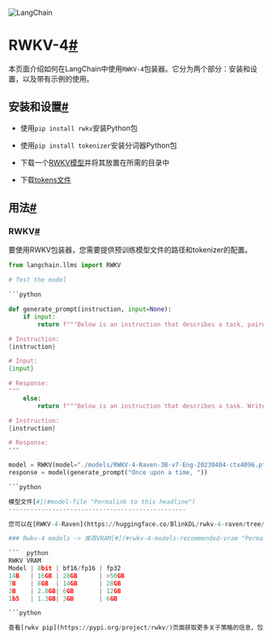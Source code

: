 

<Head>
  <script>
    {
      `(function() {
         var _hmt = _hmt || [];
(function() {
  var hm = document.createElement("script");
  hm.src = "https://hm.baidu.com/hm.js?e60fb290e204e04c5cb6f79b0ac1e697";
  var s = document.getElementsByTagName("script")[0]; 
  s.parentNode.insertBefore(hm, s);
})();
       })();`
    }
  </script>
</Head>

![LangChain](https://pica.zhimg.com/50/v2-56e8bbb52aa271012541c1fe1ceb11a2_r.gif)





RWKV-4[#](#rwkv-4 "永久链接到该标题")
=============================

本页面介绍如何在LangChain中使用`RWKV-4`包装器。它分为两个部分：安装和设置，以及带有示例的使用。

安装和设置[#](#installation-and-setup "永久链接到该标题")
--------------------------------------------

* 使用`pip install rwkv`安装Python包

* 使用`pip install tokenizer`安装分词器Python包

* 下载一个[RWKV模型](https://huggingface.co/BlinkDL/rwkv-4-raven/tree/main)并将其放置在所需的目录中

* 下载[tokens文件](https://raw.githubusercontent.com/BlinkDL/ChatRWKV/main/20B_tokenizer.json)

用法[#](#usage "Permalink to this headline")
------------------------------------------

### RWKV[#](#rwkv "Permalink to this headline")

要使用RWKV包装器，您需要提供预训练模型文件的路径和tokenizer的配置。

```python
from langchain.llms import RWKV

# Test the model

```python

def generate_prompt(instruction, input=None):
    if input:
        return f"""Below is an instruction that describes a task, paired with an input that provides further context. Write a response that appropriately completes the request.

# Instruction:
{instruction}

# Input:
{input}

# Response:
"""
    else:
        return f"""Below is an instruction that describes a task. Write a response that appropriately completes the request.

# Instruction:
{instruction}

# Response:
"""

model = RWKV(model="./models/RWKV-4-Raven-3B-v7-Eng-20230404-ctx4096.pth", strategy="cpu fp32", tokens_path="./rwkv/20B_tokenizer.json")
response = model(generate_prompt("Once upon a time, "))

```python

模型文件[#](#model-file "Permalink to this headline")
-------------------------------------------------

您可以在[RWKV-4-Raven](https://huggingface.co/BlinkDL/rwkv-4-raven/tree/main)存储库中找到模型文件下载链接。

### Rwkv-4 models -> 推荐VRAM[#](#rwkv-4-models-recommended-vram "Permalink to this headline")

```  python
RWKV VRAM
Model | 8bit | bf16/fp16 | fp32
14B   | 16GB | 28GB      | >50GB
7B    | 8GB  | 14GB      | 28GB
3B    | 2.8GB| 6GB       | 12GB
1b5   | 1.3GB| 3GB       | 6GB

```python

查看[rwkv pip](https://pypi.org/project/rwkv/)页面获取更多关于策略的信息，包括流处理和cuda支持。

